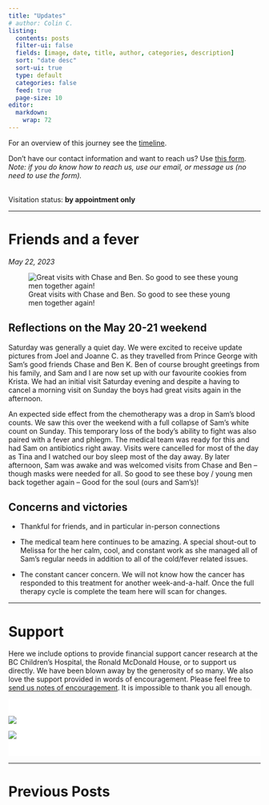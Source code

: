 ```yaml
---
title: "Updates"
# author: Colin C.
listing:
  contents: posts
  filter-ui: false
  fields: [image, date, title, author, categories, description]
  sort: "date desc"
  sort-ui: true
  type: default
  categories: false
  feed: true
  page-size: 10
editor: 
  markdown: 
    wrap: 72
---
```


For an overview of this journey see the [timeline](./timeline.html).

Don't have our contact information and want to reach us? Use [this
form](/contact.html). <br />*Note: if you do know how to reach us, use
our email, or message us (no need to use the form).*

<br/> Visitation status: **by appointment only**

------------------------------------------------------------------------

# Friends and a fever

*May 22, 2023*

<!-- Day 34 at BC Children's Hospital.* -->

![Great visits with Chase and Ben. So good to see these young men
together
again!](https://samsstory.s3.ca-central-1.amazonaws.com/2023-05-21_chase-ben-sam.jpg)

## Reflections on the May 20-21 weekend

Saturday was generally a quiet day. We were excited to receive update
pictures from Joel and Joanne C. as they travelled from Prince George
with Sam's good friends Chase and Ben K. Ben of course brought greetings
from his family, and Sam and I are now set up with our favourite cookies
from Krista. We had an initial visit Saturday evening and despite a
having to cancel a morning visit on Sunday the boys had great visits
again in the afternoon.

An expected side effect from the chemotherapy was a drop in Sam's blood
counts. We saw this over the weekend with a full collapse of Sam's white
count on Sunday. This temporary loss of the body's ability to fight was
also paired with a fever and phlegm. The medical team was ready for this
and had Sam on antibiotics right away. Visits were cancelled for most of
the day as Tina and I watched our boy sleep most of the day away. By
later afternoon, Sam was awake and was welcomed visits from Chase and
Ben -- though masks were needed for all. So good to see these boy /
young men back together again -- Good for the soul (ours and Sam's)!

## Concerns and victories

-   Thankful for friends, and in particular in-person connections

-   The medical team here continues to be amazing. A special shout-out
    to Melissa for the her calm, cool, and constant work as she managed
    all of Sam's regular needs in addition to all of the cold/fever
    related issues.

-   The constant cancer concern. We will not know how the cancer has
    responded to this treatment for another week-and-a-half. Once the
    full therapy cycle is complete the team here will scan for changes.

------------------------------------------------------------------------

# Support

Here we include options to provide financial support cancer research at
the BC Children's Hospital, the Ronald McDonald House, or to support us
directly. We have been blown away by the generosity of so many. We also
love the support provided in words of encouragement. Please feel free to
[send us notes of encouragement](contact.html). It is impossible to
thank you all enough.

::: {.support-container style="background-color: #fff"}
::: {.support layout-ncol="2" style="background-color: #fff; padding-top:1.4em; padding-right:2em"}
[![](/img/bc-childrens_logo.png)](http://www.bcchildrens.ca/donate)

::: {.gfm-embed data-url="https://www.gofundme.com/f/help-the-chisholm-family-while-sam-battles-cancer/widget/medium"}
```{=html}
<script defer src="https://www.gofundme.com/static/js/embed.js"></script>
```
:::
:::

::: {.support style="background-color: #fff; padding-bottom:1.4em; padding-right:2em; align:center"}
[![](https://samsstory.s3.ca-central-1.amazonaws.com/rmdhbc.png)](https://rmhbc.ca)
:::
:::

------------------------------------------------------------------------

# Previous Posts

